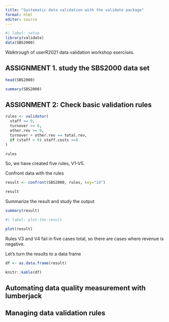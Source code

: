```yaml
---
title: "Systematic data validation with the validate package"
format: html
editor: source
---
```


```r
#| label: setup
library(validate)
data(SBS2000)
```

Walktrough of userR2021 data validation workshop exercises. 


## ASSIGNMENT 1. study the SBS2000 data set

```r
head(SBS2000)
```
```r
summary(SBS2000)
```




## ASSIGNMENT 2: Check basic validation rules

```r
rules <- validator(
  staff >= 0,
  turnover >= 0,
  other.rev >= 0,
  turnover + other.rev == total.rev,
  if (staff > 0) staff.costs >=0
)
```

```r
rules
```
So, we have created five rules, V1-V5.

Confront data with the rules

```r
result <- confront(SBS2000, rules, key="id")
```

```r
result
```
Summarize the result and study the output

```r
summary(result)
```
```r
#| label: plot-the-result

plot(result)
```
Rules V3 and V4 fail in five cases total, so there are cases where revenue is negative.

Let's turn the results to a data frame

```r
df <- as.data.frame(result)
```

```r
knitr::kable(df)
```

## Automating data quality measurement with lumberjack



## Managing data validation rules

